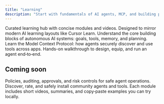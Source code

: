 ```yaml
---
title: "Learning"
description: "Start with fundamentals of AI agents, MCP, and building practical agents."
---
```


<Info>
Curated learning hub with concise modules and videos. Designed to mirror modern AI learning layouts like Cursor Learn.
</Info>

<CardGroup cols={3}>
<Card title="What is an AI agent?" icon="sparkles" href="/learn/ai-agent">
Understand the core building blocks of autonomous AI systems: goals, tools, memory, and planning.
</Card>

<Card title="What is MCP?" icon="cube" href="/learn/mcp">
Learn the Model Context Protocol: how agents securely discover and use tools across apps.
</Card>

<Card title="Create and use AI agents" icon="wrench" href="/learn/build-agents">
Hands-on walkthrough to design, equip, and run an agent end‑to‑end.
</Card>
</CardGroup>

## Coming soon

<CardGroup cols={2}>
<Card title="Governance" icon="shield" href="#" disabled>
Policies, auditing, approvals, and risk controls for safe agent operations.
</Card>

<Card title="Agent marketplace" icon="store" href="#" disabled>
Discover, rate, and safely install community agents and tools.
</Card>
</CardGroup>

<Tip>
Each module includes short videos, summaries, and copy‑paste examples you can try locally.
</Tip>


